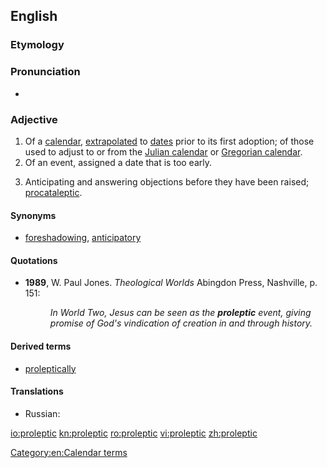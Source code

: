 ==English==

===Etymology===
{{suffix|prolepsis|ic}}

===Pronunciation===
* {{IPA|/pɹoʊˈlɛptɪk/}}

===Adjective===
{{en-adj}}

# Of a  [[calendar]], [[extrapolated]] to [[dates]] prior to its first adoption; of those used to adjust to or from the [[Julian calendar]] or [[Gregorian calendar]].
# Of an event, assigned a date that is too early.
# {{context|rhetoric|lang=en}} Anticipating and answering objections before they have been raised; [[procataleptic]].

====Synonyms====
{{checksyns}}
* [[foreshadowing]], [[anticipatory]]

====Quotations====
* '''1989''', W. Paul Jones. ''Theological Worlds'' Abingdon Press, Nashville, p. 151:
*: ''In World Two, Jesus can be seen as the '''proleptic''' event, giving promise of God's vindication of creation in and through history.''

====Derived terms====
* [[proleptically]]

====Translations====
{{trans-top|a calendar extrapolated to dates prior to its first adoption}}
{{trans-mid}}
{{trans-bottom}}
{{trans-top|having been assigned too early a date}}
* Russian: {{t+|ru|преждевременный|tr=preždevrémennyj}}
{{trans-mid}}
{{trans-bottom}}

[[Category:en:Calendar terms]]

[[io:proleptic]]
[[kn:proleptic]]
[[ro:proleptic]]
[[vi:proleptic]]
[[zh:proleptic]]